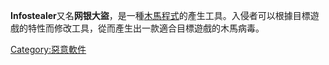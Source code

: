 {{Unreferenced|time=2017-07-23T08:02:18+00:00}}
'''Infostealer'''又名'''网银大盜'''，是一種[[木馬程式|木馬程式]]的產生工具。入侵者可以根據目標遊戲的特性而修改工具，從而產生出一款適合目標遊戲的木馬病毒。

{{Compu-soft-stub}}

[[Category:惡意軟件|Category:惡意軟件]]